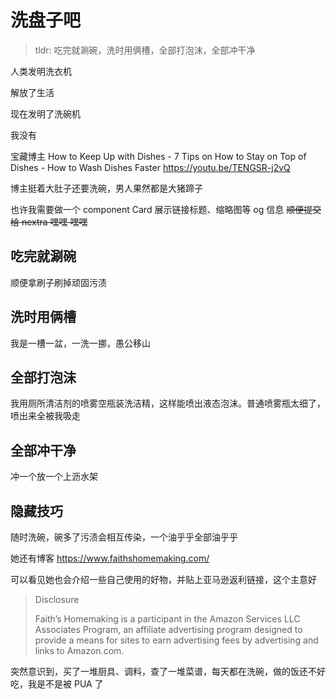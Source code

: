 # 洗盘子吧

> tldr: 吃完就涮碗，洗时用俩槽，全部打泡沫，全部冲干净

人类发明洗衣机

解放了生活

现在发明了洗碗机

我没有

宝藏博主
How to Keep Up with Dishes - 7 Tips on How to Stay on Top of Dishes - How to Wash Dishes Faster 
https://youtu.be/TENGSR-j2vQ

博主挺着大肚子还要洗碗，男人果然都是大猪蹄子

也许我需要做一个 component Card 展示链接标题、缩略图等 og 信息
~~顺便提交给 nextra 嘿嘿 嘿嘿~~ 

## 吃完就涮碗

顺便拿刷子刷掉顽固污渍

## 洗时用俩槽

我是一槽一盆，一洗一挪，愚公移山

## 全部打泡沫

我用厕所清洁剂的喷雾空瓶装洗洁精，这样能喷出液态泡沫。普通喷雾瓶太细了，喷出来全被我吸走

## 全部冲干净

冲一个放一个上沥水架

## 隐藏技巧

随时洗碗，碗多了污渍会相互传染，一个油乎乎全部油乎乎


她还有博客
https://www.faithshomemaking.com/

可以看见她也会介绍一些自己使用的好物，并贴上亚马逊返利链接，这个主意好

> Disclosure
> 
> Faith’s Homemaking is a participant in the Amazon Services LLC Associates Program, an affiliate advertising program designed to provide a means for sites to earn advertising fees by advertising and links to Amazon.com.

突然意识到，买了一堆厨具、调料，查了一堆菜谱，每天都在洗碗，做的饭还不好吃，我是不是被 PUA 了

